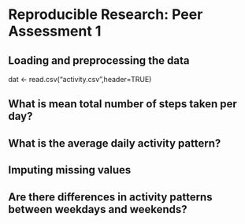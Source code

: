 # Reproducible Research: Peer Assessment 1


## Loading and preprocessing the data

dat <- read.csv("activity.csv",header=TRUE)

## What is mean total number of steps taken per day?



## What is the average daily activity pattern?



## Imputing missing values



## Are there differences in activity patterns between weekdays and weekends?
